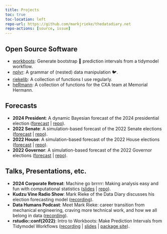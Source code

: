 ```yaml
---
title: Projects
toc: true
toc-location: left
repo-url: https://github.com/markjrieke/thedatadiary.net
repo-actions: [source, issue]
---
```


## Open Source Software

* [workboots](https://markjrieke.github.io/workboots/): Generate bootstrap 🥾 prediction intervals from a tidymodel workflow.
* [nplyr](https://markjrieke.github.io/nplyr/): A grammar of (nested) data manipulation 🐦.
* [riekelib](https://markjrieke.github.io/riekelib/): A collection of functions I use regularly.
* [heRmann](https://markjrieke.github.io/heRmann/): A collection of functions for the CXA team at Memorial Hermann.

## Forecasts

* **2024 President**: A dynamic Bayesian forecast of the 2024 presidential election ([forecast](../2024-potus/National.qmd) | [repo](https://github.com/markjrieke/2024-potus)). 
* **2022 Senate**: A simulation-based forecast of the 2022 Senate elections ([forecast](2022-midterms/senate.qmd) | [repo](https://github.com/markjrieke/2022-midterm-forecasts)).
* **2022 House**: A simulation-based forecast of the 2022 House elections ([forecast](2022-midterms/house.qmd) | [repo](https://github.com/markjrieke/2022-midterm-forecasts)).
* **2022 Governor**: A simulation-based forecast of the 2022 Governor elections ([forecast](2022-midterms/governor.qmd) | [repo](https://github.com/markjrieke/2022-midterm-forecasts)).

## Talks, Presentations, etc.

* **2024 Corporate Retreat**: Machine go brrrrr: Making analysis easy and fun with computational statistics ([slides](https://markjrieke.github.io/2024-corporate-retreat/statistics-is-fun.html) | [repo](https://github.com/markjrieke/2024-corporate-retreat)).
* **Kudzu Vine Radio Show**: Mark Rieke of the Data Diary discusses his election forecasting model ([recording](https://www.blogtalkradio.com/kudzu/2024/09/29/mark-rieke-of-the-data-diary)).
* **Data Humans Podcast**: Meet Mark Rieke: career transition from mechanical engineering, craving more technical work, and how we all belong in data ([recording](https://open.spotify.com/episode/3WYo7Fmiv03ujIJHUs8sYh)).
* **rstudio::conf(2022)**: Intro to Workboots: Make Prediction Intervals from Tidymodel Workflows ([recording](https://www.youtube.com/watch?v=F4osY469UoY) | [slides](https://github.com/markjrieke/rstudio-conf-2022) | [package site](https://markjrieke.github.io/workboots/)).


